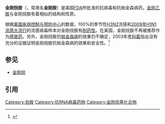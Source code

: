 {{medical}}
{{Drugbox
| verifiedrevid = 456683223
| IUPAC_name = adamantan-1-amine
| image = Amantadine2DCSD.svg
| width = 150
| image2 = Adamantadine-3D-balls.png
<!--Clinical data-->
| tradename = Symmetrel
| Drugs.com = {{drugs.com|monograph|amantadine-hydrochloride}}
| MedlinePlus = a682064
| pregnancy_AU = B3
| pregnancy_US = C
| legal_AU = S4
| legal_CA = Rx-only
| legal_UK = POM
| legal_US = Rx-only
| routes_of_administration = 口服
<!--Pharmacokinetic data-->
| bioavailability = 86-90%<ref name = TGA>{{cite web|title=SYMMETREL® (amantadine hydrochloride)|work=TGA eBusiness Services|publisher=NOVARTIS Pharmaceuticals Australia Pty Limited|date=29 June 2011|accessdate=24 February 2014|url=https://www.ebs.tga.gov.au/ebs/picmi/picmirepository.nsf/pdf?OpenAgent&id=CP-2010-PI-04197-3|format=PDF}}</ref>

| protein_bound = 67%<ref name = TGA/>
| metabolism = 极少 (大部分转化为乙酰代谢物)<ref name = TGA/>
| elimination_half-life = 10-31 小时<ref name = TGA/>
| excretion = 尿液<ref name = TGA/>
<!--Identifiers-->
| IUPHAR_ligand = 4128
| CAS_number_Ref = {{cascite|correct|??}}
| CAS_number = 768-94-5
| ATC_prefix = N04
| ATC_suffix = BB01
| PubChem = 2130
| DrugBank_Ref = {{drugbankcite|correct|drugbank}}
| DrugBank = DB00915
| ChemSpiderID_Ref = {{chemspidercite|correct|chemspider}}
| ChemSpiderID = 2045
| UNII_Ref = {{fdacite|correct|FDA}}
| UNII = BF4C9Z1J53
| KEGG_Ref = {{keggcite|correct|kegg}}
| KEGG = D07441
| ChEBI_Ref = {{ebicite|correct|EBI}}
| ChEBI = 2618
| ChEMBL_Ref = {{ebicite|correct|EBI}}
| ChEMBL = 660
<!--Chemical data-->
| C=10 | H=17
| N=1
| molecular_weight = 151.249 g/mol
| smiles = NC13CC2CC(CC(C1)C2)C3
| InChI = 1/C10H17N/c11-10-4-7-1-8(5-10)3-9(2-7)6-10/h7-9H,1-6,11H2
| InChIKey = DKNWSYNQZKUICI-UHFFFAOYAJ
| StdInChI_Ref = {{stdinchicite|correct|chemspider}}
| StdInChI = 1S/C10H17N/c11-10-4-7-1-8(5-10)3-9(2-7)6-10/h7-9H,1-6,11H2
| StdInChIKey_Ref = {{stdinchicite|correct|chemspider}}
| StdInChIKey = DKNWSYNQZKUICI-UHFFFAOYSA-N
| synonyms = 1-Adamantylamine
}}

'''金刚烷胺'''（{{lang-en|Amantadine}}，常用名'''金刚胺'''）是美国[[FDA|FDA]]所批准的抗病毒和抗帕金森病药。[[金刚乙胺|金刚乙胺]]与金刚烷胺有着相似的结构和性质。

根据[[美国疾病控制与预防中心|美国疾病控制与预防中心]]的数据，100%的季节性[[H3N2|H3N2]]流感和[[2009年H1N1流感大流行|2009年H1N1流感大流行]]的流感病毒样本对金刚烷胺有[[耐药性|耐药性]]。在美国，金刚烷胺不再被推荐作为[[感冒药|感冒药]]。另外，金刚烷胺抗[[帕金森病|帕金森病]]的效果仍不确定，2003年[[考科藍|考科藍]]指出没有充分的证据证明金刚烷胺抗帕金森病的效果和安全性。<ref name="Cochrane report">{{cite journal | doi = 10.1002/14651858.CD003468 | title = Amantadine in Parkinson's disease | journal = Cochrane Database of Systematic Reviews | year = 2003 | last1 = Crosby | first1 = Niall J | last2 = Deane | first2 = Katherine | last3 = Clarke | first3 = Carl E | editor1-last = Clarke | editor1-first = Carl E}}</ref>

==参见==
* [[金刚烷|金刚烷]]

==引用==
{{reflist}}

{{Influenza}}
{{Sigmaergics}}
{{ADHD_pharmacotherapies}}
{{RNA antivirals|state=autocollapse}}

[[Category:伯胺|Category:伯胺]]
[[Category:抗RNA病毒药物|Category:抗RNA病毒药物]]
[[Category:金刚烷基化合物|Category:金刚烷基化合物]]